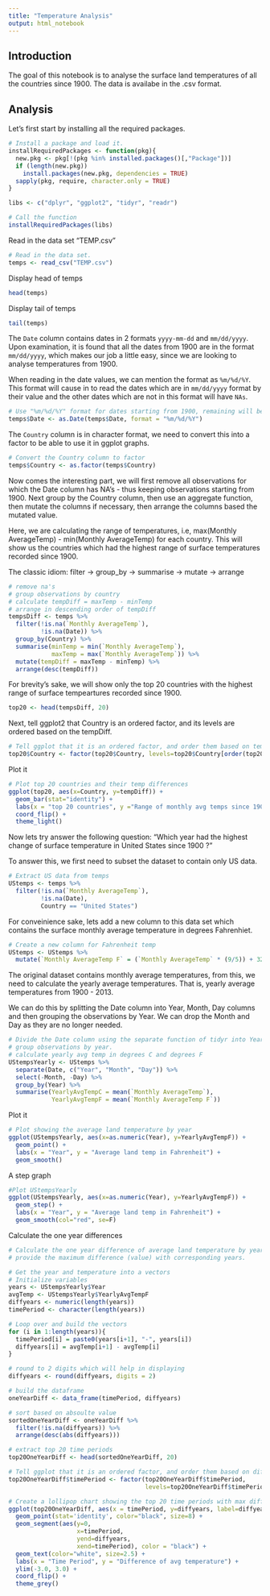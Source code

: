 ```yaml
---
title: "Temperature Analysis"
output: html_notebook
---
```


## Introduction
The goal of this notebook is to analyse the surface land temperatures of all the countries since 1900. The data is availabe in the .csv format. 

## Analysis
Let's first start by installing all the required packages. 
```r
# Install a package and load it.
installRequiredPackages <- function(pkg){
  new.pkg <- pkg[!(pkg %in% installed.packages()[,"Package"])]
  if (length(new.pkg))
    install.packages(new.pkg, dependencies = TRUE)
  sapply(pkg, require, character.only = TRUE)
}

libs <- c("dplyr", "ggplot2", "tidyr", "readr")

# Call the function
installRequiredPackages(libs)
```

Read in the data set "TEMP.csv"
```r
# Read in the data set.
temps <- read_csv("TEMP.csv")
```

Display head of temps
```r
head(temps)
```

Display tail of temps
```r
tail(temps)
```

The `Date` column contains dates in 2 formats `yyyy-mm-dd` and `mm/dd/yyyy`. Upon examination, it is found that all the dates from 1900 are in the format `mm/dd/yyyy`, which makes our job a little easy, since we are looking to analyse temperatures from 1900.

When reading in the date values, we can mention the format as `%m/%d/%Y`. This format will cause in to read the dates which are in `mm/dd/yyyy` format by their value and the other dates which are not in this format will have `NAs`.
```r
# Use "%m/%d/%Y" format for dates starting from 1900, remaining will be NA's.
temps$Date <- as.Date(temps$Date, format = "%m/%d/%Y")
```

The `Country` column is in character format, we need to convert this into a factor to be able to use it in ggplot graphs.
```r
# Convert the Country column to factor
temps$Country <- as.factor(temps$Country)
```

Now comes the interesting part, we will first remove all observations for which the Date column has NA's - thus keeping observations starting from 1900. Next group by the Country column, then use an aggregate function, then mutate the columns if necessary, then arrange the columns based the mutated value. 

Here, we are calculating the range of temperatures, i.e, max(Monthly AverageTemp) - min(Monthly AverageTemp) for each country. This will show us the countries which had the highest range of surface temperatures recorded since 1900. 

The classic idiom:
filter -> group_by -> summarise -> mutate -> arrange
```r
# remove na's
# group observations by country
# calculate tempDiff = maxTemp - minTemp
# arrange in descending order of tempDiff
tempsDiff <- temps %>%
  filter(!is.na(`Monthly AverageTemp`),
         !is.na(Date)) %>%
  group_by(Country) %>%
  summarise(minTemp = min(`Monthly AverageTemp`),
            maxTemp = max(`Monthly AverageTemp`)) %>%
  mutate(tempDiff = maxTemp - minTemp) %>%
  arrange(desc(tempDiff))
```

For brevity's sake, we will show only the top 20 countries with the highest range of surface tempeartures recorded since 1900.

```r
top20 <- head(tempsDiff, 20)
```

Next, tell ggplot2 that Country is an ordered factor, and its levels are ordered based on the tempDiff.
```r
# Tell ggplot that it is an ordered factor, and order them based on tempDiff
top20$Country <- factor(top20$Country, levels=top20$Country[order(top20$tempDiff)])
```

Plot it
```r
# Plot top 20 countries and their temp differences
ggplot(top20, aes(x=Country, y=tempDiff)) +
  geom_bar(stat="identity") +
  labs(x = "top 20 countries", y ="Range of monthly avg temps since 1900") +
  coord_flip() +
  theme_light()
```

Now lets try answer the following question:
"Which year had the highest change of surface temperature in United States since 1900 ?"

To answer this, we first need to subset the dataset to contain only US data.

```r
# Extract US data from temps
UStemps <- temps %>%
  filter(!is.na(`Monthly AverageTemp`),
         !is.na(Date),
         Country == "United States")
```

For conveinience sake, lets add a new column to this data set which contains the surface monthly average temperature in degrees Fahrenhiet.

```r
# Create a new column for Fahrenheit temp
UStemps <- UStemps %>%
  mutate(`Monthly AverageTemp F` = (`Monthly AverageTemp` * (9/5)) + 32)
```

The original dataset contains monthly average temperatures, from this, we need to calculate the yearly average temperatures. That is, yearly average temperatures from 1900 - 2013. 

We can do this by splitting the Date column into Year, Month, Day columns and then grouping the observations by Year. We can drop the Month and Day as they are no longer needed. 

```r
# Divide the Date column using the separate function of tidyr into Year, Month, Day
# group observations by year.
# calculate yearly avg temp in degrees C and degrees F
UStempsYearly <- UStemps %>%
  separate(Date, c("Year", "Month", "Day")) %>%
  select(-Month, -Day) %>%
  group_by(Year) %>%
  summarise(YearlyAvgTempC = mean(`Monthly AverageTemp`),
            YearlyAvgTempF = mean(`Monthly AverageTemp F`))
```

Plot it

```r
# Plot showing the average land temperature by year
ggplot(UStempsYearly, aes(x=as.numeric(Year), y=YearlyAvgTempF)) + 
  geom_point() +
  labs(x = "Year", y = "Average land temp in Fahrenheit") +
  geom_smooth()
```

A step graph

```r
#Plot UStempsYearly
ggplot(UStempsYearly, aes(x=as.numeric(Year), y=YearlyAvgTempF)) + 
  geom_step() +
  labs(x = "Year", y = "Average land temp in Fahrenheit") +
  geom_smooth(col="red", se=F)
```

Calculate the one year differences

```r
# Calculate the one year difference of average land temperature by year and 
# provide the maximum difference (value) with corresponding years.

# Get the year and temperature into a vectors
# Initialize variables
years <- UStempsYearly$Year
avgTemp <- UStempsYearly$YearlyAvgTempF
diffyears <- numeric(length(years))
timePeriod <- character(length(years))

# Loop over and build the vectors
for (i in 1:length(years)){
  timePeriod[i] = paste0(years[i+1], "-", years[i])
  diffyears[i] = avgTemp[i+1] - avgTemp[i]
}

# round to 2 digits which will help in displaying
diffyears <- round(diffyears, digits = 2)

# build the dataframe
oneYearDiff <- data_frame(timePeriod, diffyears)

# sort based on absoulte value
sortedOneYearDiff <- oneYearDiff %>%
  filter(!is.na(diffyears)) %>%
  arrange(desc(abs(diffyears)))

# extract top 20 time periods
top20OneYearDiff <- head(sortedOneYearDiff, 20)

# Tell ggplot that it is an ordered factor, and order them based on diffyears
top20OneYearDiff$timePeriod <- factor(top20OneYearDiff$timePeriod, 
                                      levels=top20OneYearDiff$timePeriod[order(top20OneYearDiff$diffyears)])

# Create a lollipop chart showing the top 20 time periods with max diff of temps
ggplot(top20OneYearDiff, aes(x = timePeriod, y=diffyears, label=diffyears)) +
  geom_point(stat='identity', color="black", size=8) +
  geom_segment(aes(y=0,
                   x=timePeriod,
                   yend=diffyears,
                   xend=timePeriod), color = "black") +
  geom_text(color="white", size=2.5) +
  labs(x = "Time Period", y = "Difference of avg temperature") +
  ylim(-3.0, 3.0) +
  coord_flip() +
  theme_grey()
```

